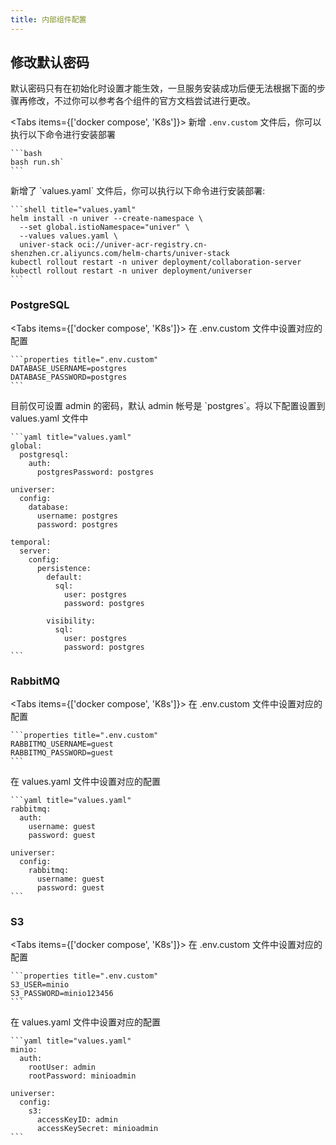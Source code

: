```yaml
---
title: 内部组件配置
---
```


## 修改默认密码

默认密码只有在初始化时设置才能生效，一旦服务安装成功后便无法根据下面的步骤再修改，不过你可以参考各个组件的官方文档尝试进行更改。

<Tabs items={['docker compose', 'K8s']}>
  <Tab label="docker compose">
    新增 `.env.custom` 文件后，你可以执行以下命令进行安装部署

    ```bash
    bash run.sh`
    ```
  </Tab>
  <Tab label="K8s">
    新增了 `values.yaml` 文件后，你可以执行以下命令进行安装部署:

    ```shell title="values.yaml"
    helm install -n univer --create-namespace \
      --set global.istioNamespace="univer" \
      --values values.yaml \
      univer-stack oci://univer-acr-registry.cn-shenzhen.cr.aliyuncs.com/helm-charts/univer-stack
    kubectl rollout restart -n univer deployment/collaboration-server
    kubectl rollout restart -n univer deployment/universer
    ```
  </Tab>
</Tabs>

### PostgreSQL

<Tabs items={['docker compose', 'K8s']}>
  <Tab label="docker compose">
    在 .env.custom 文件中设置对应的配置

    ```properties title=".env.custom"
    DATABASE_USERNAME=postgres
    DATABASE_PASSWORD=postgres
    ```
  </Tab>
  <Tab label="K8s">
    目前仅可设置 admin 的密码，默认 admin 帐号是 `postgres`。将以下配置设置到 values.yaml 文件中

    ```yaml title="values.yaml"
    global:
      postgresql:
        auth:
          postgresPassword: postgres

    universer:
      config:
        database:
          username: postgres
          password: postgres

    temporal:
      server:
        config:
          persistence:
            default:
              sql:
                user: postgres
                password: postgres

            visibility:
              sql:
                user: postgres
                password: postgres
    ```
  </Tab>
</Tabs>

### RabbitMQ

<Tabs items={['docker compose', 'K8s']}>
  <Tab label="docker compose">
    在 .env.custom 文件中设置对应的配置

    ```properties title=".env.custom"
    RABBITMQ_USERNAME=guest
    RABBITMQ_PASSWORD=guest
    ```
  </Tab>
  <Tab label="K8s">
    在 values.yaml 文件中设置对应的配置

    ```yaml title="values.yaml"
    rabbitmq:
      auth:
        username: guest
        password: guest

    universer:
      config:
        rabbitmq:
          username: guest
          password: guest
    ```
  </Tab>
</Tabs>

### S3

<Tabs items={['docker compose', 'K8s']}>
  <Tab label="docker compose">
    在 .env.custom 文件中设置对应的配置

    ```properties title=".env.custom"
    S3_USER=minio
    S3_PASSWORD=minio123456
    ```
  </Tab>
  <Tab label="K8s">
    在 values.yaml 文件中设置对应的配置

    ```yaml title="values.yaml"
    minio:
      auth:
        rootUser: admin
        rootPassword: minioadmin

    universer:
      config:
        s3:
          accessKeyID: admin
          accessKeySecret: minioadmin
    ```
  </Tab>
</Tabs>
